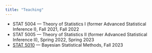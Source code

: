 ```yaml
---
title: "Teaching"
---
```


- STAT 5004 — Theory of Statistics I (former Advanced Statistical Inference I), Fall 2021, Fall 2022
- STAT 5005 — Theory of Statistics II (former Advanced Statistical Inference II), Spring 2022, Spring 2023
- [STAT 5010](https://chunhaoy.com/stat-5010/) — Bayesian Statistical Methods, Fall 2023
